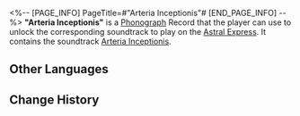 <%-- [PAGE_INFO]
PageTitle=#"Arteria Inceptionis"#
[END_PAGE_INFO] --%>
{{Item Infobox
|id          = 210221
|image       = Item Arteria Inceptionis.png
|type        = Disk
|invCategory = Valuables
|rarity      = 3
|effect      = 
|description = A record that can be played on the Express' phonograph. It might be a chance acquisition or a gift from someone else. All sorts of memories surge up when the music plays &mdash; the smiles, encounters, touches, and the excitement of battle. Maybe that is why people still collect records even as society rapidly advances.<br />The current record contains the track "Arteria Inceptionis."
}}
{{Description|''Verdurous arbor, sprout again from shriveled bough. Old immortal dreams, wake then regress to slumber.''}}
'''"Arteria Inceptionis"''' is a [[Phonograph]] Record that the player can use to unlock the corresponding soundtrack to play on the [[Astral Express]]. It contains the soundtrack [[Arteria Inceptionis]].

==Other Languages==
{{Other Languages
|en   = "Arteria Inceptionis"
|zhs  = 《玄牝之门，万类之根》
|zht  = 〈玄牝之門，萬類之根〉
|ja   = 『玄牝の門、万類の根』
|ko   = ≪현빈지문, 만물의 근원≫
|es   = Arteria inceptionis
|fr   = « Arteria Inceptionis »
|ru   = Arteria Inceptionis
|th   = Arteria Inceptionis
|vi   = Cổng Ngọc, Gốc Rễ
|de   = „Arteria Inceptionis“
|id   = "Arteria Inceptionis"
|pt   = "Arteria Inceptionis"
}}

==Change History==
{{Change History|1.2}}